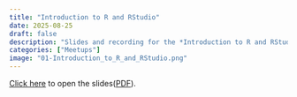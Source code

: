 ```yaml
---
title: "Introduction to R and RStudio"
date: 2025-08-25
draft: false
description: "Slides and recording for the *Introduction to R and RStudio* meetup."
categories: ["Meetups"]
image: "01-Introduction_to_R_and_RStudio.png"
---
```



[Click here](/slides/00-Intro_to_Course.html.html#1) to open the slides([PDF](/slides/00-Intro_to_Course.html.pdf)).





